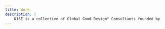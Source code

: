 ```yaml
---
title: Work
description: |
    K16E is a collective of Global Good Design™ Consultants founded by Kabolobari Benakole.
---
```


<Title
    title="Build Amazing"
    subtitle="Every time!"
    flipped={ false }
    swapped={ false }
/>
<BlockText tag="div">
    Our edge and prowess come from a unique “eye” on creation and design possessed by kb and shared by every founding member of K16E, Inc.

    Let us know if you see that edge in our work as presented in the following cards. We hope you do. Here you go:
</BlockText>
<Collection
    collection="work"
    title="All work by K16E"
/>